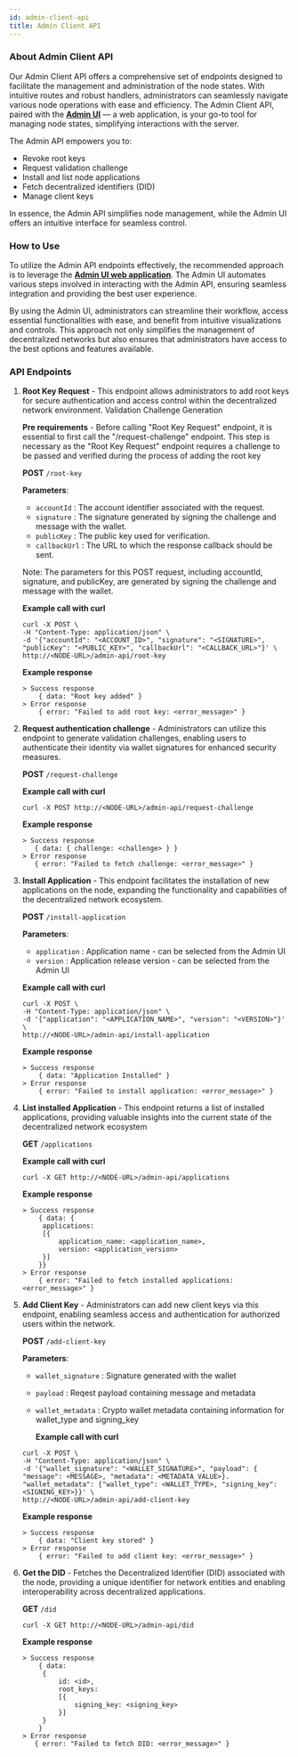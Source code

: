 ```yaml
---
id: admin-client-api
title: Admin Client API
---
```


### About Admin Client API

Our Admin Client API offers a comprehensive set of endpoints designed to facilitate the management and administration of the node states.
With intuitive routes and robust handlers, administrators can seamlessly navigate various node operations with ease and efficiency.
The Admin Client API, paired with the **[Admin UI](/admin-ui)** — a web application, is your go-to tool for managing node states,
simplifying interactions with the server.

The Admin API empowers you to:

- Revoke root keys
- Request validation challenge
- Install and list node applications
- Fetch decentralized identifiers (DID)
- Manage client keys

In essence, the Admin API simplifies node management, while the Admin UI offers an intuitive interface for seamless control.

### How to Use

To utilize the Admin API endpoints effectively, the recommended approach is to leverage the **[Admin UI web application](/admin-ui)**. The Admin UI automates various steps involved in interacting with the Admin API, ensuring seamless integration and providing the best user experience.

By using the Admin UI, administrators can streamline their workflow, access essential functionalities with ease, and benefit from intuitive visualizations and controls. This approach not only simplifies the management of decentralized networks but also ensures that administrators have access to the best options and features available.

### API Endpoints

1. **Root Key Request** - This endpoint allows administrators to add root keys for secure authentication and access control within the decentralized network environment.
   Validation Challenge Generation

   **Pre requirements** - Before calling "Root Key Request" endpoint, it is essential to first call the "/request-challenge" endpoint. This step is necessary as the "Root Key Request" endpoint requires a challenge to be passed and verified during the process of adding the root key

   **POST** `/root-key`

   **Parameters**:

   - `accountId` : The account identifier associated with the request.
   - `signature` : The signature generated by signing the challenge and message with the wallet.
   - `publicKey` : The public key used for verification.
   - `callbackUrl` : The URL to which the response callback should be sent.

   Note: The parameters for this POST request, including accountId, signature, and publicKey, are generated by signing the challenge and message with the wallet.

   **Example call with curl**

   ```
   curl -X POST \
   -H "Content-Type: application/json" \
   -d '{"accountId": "<ACCOUNT_ID>", "signature": "<SIGNATURE>", "publicKey": "<PUBLIC_KEY>", "callbackUrl": "<CALLBACK_URL>"}' \
   http://<NODE-URL>/admin-api/root-key
   ```

   **Example response**

   ```
   > Success response
       { data: "Root key added" }
   > Error response
       { error: "Failed to add root key: <error_message>" }
   ```

2. **Request authentication challenge** - Administrators can utilize this endpoint to generate validation challenges, enabling users to authenticate their identity via wallet signatures for enhanced security measures.

   **POST** `/request-challenge`

   **Example call with curl**

   ```
   curl -X POST http://<NODE-URL>/admin-api/request-challenge
   ```

   **Example response**

   ```
   > Success response
      { data: { challenge: <challenge> } }
   > Error response
      { error: "Failed to fetch challenge: <error_message>" }
   ```

3. **Install Application** - This endpoint facilitates the installation of new applications on the node, expanding the functionality and capabilities of the decentralized network ecosystem.

   **POST** `/install-application`

   **Parameters**:

   - `application` : Application name - can be selected from the Admin UI
   - `version` : Application release version - can be selected from the Admin UI

   **Example call with curl**

   ```
   curl -X POST \
   -H "Content-Type: application/json" \
   -d '{"application": "<APPLICATION_NAME>", "version": "<VERSION>"}' \
   http://<NODE-URL>/admin-api/install-application
   ```

   **Example response**

   ```
   > Success response
       { data: "Application Installed" }
   > Error response
       { error: "Failed to install application: <error_message>" }
   ```

4. **List installed Application** - This endpoint returns a list of installed applications, providing valuable insights into the current state of the decentralized network ecosystem

   **GET** `/applications`

   **Example call with curl**

   ```
   curl -X GET http://<NODE-URL>/admin-api/applications
   ```

   **Example response**

   ```
   > Success response
       { data: {
        applications:
        [{
            application_name: <application_name>,
            version: <application_version>
        }]
       }}
   > Error response
       { error: "Failed to fetch installed applications: <error_message>" }
   ```

5. **Add Client Key** - Administrators can add new client keys via this endpoint, enabling seamless access and authentication for authorized users within the network.

   **POST** `/add-client-key`

   **Parameters**:

   - `wallet_signature` : Signature generated with the wallet
   - `payload` : Reqest payload containing message and metadata
   - `wallet_metadata` : Crypto wallet metadata containing information for wallet_type and signing_key

     **Example call with curl**

   ```
   curl -X POST \
   -H "Content-Type: application/json" \
   -d '{"wallet_signature": "<WALLET_SIGNATURE>", "payload": { "message": <MESSAGE>, "metadata": <METADATA_VALUE>}. "wallet_metadata": {"wallet_type": <WALLET_TYPE>, "signing_key": <SIGNING_KEY>}}' \
   http://<NODE-URL>/admin-api/add-client-key
   ```

   **Example response**

   ```
   > Success response
       { data: "Client key stored" }
   > Error response
       { error: "Failed to add client key: <error_message>" }
   ```

6. **Get the DID** - Fetches the Decentralized Identifier (DID) associated with the node, providing a unique identifier for network entities and enabling interoperability across decentralized applications.

   **GET** `/did`

   ```
   curl -X GET http://<NODE-URL>/admin-api/did
   ```

   **Example response**

   ```
   > Success response
       { data:
        {
            id: <id>,
            root_keys:
            [{
                signing_key: <signing_key>
            }]
        }
       }
   > Error response
      { error: "Failed to fetch DID: <error_message>" }
   ```
